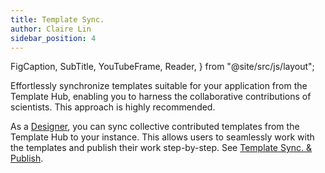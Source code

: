 ```yaml
---
title: Template Sync.
author: Claire Lin
sidebar_position: 4
---
```


  FigCaption,
  SubTitle,
  YouTubeFrame,
  Reader,
} from "@site/src/js/layout";

<SubTitle text="Synchronize the collective contributions templates from the LabIMotion Hub." />
<Reader text="Designer" />

Effortlessly synchronize templates suitable for your application from the Template Hub, enabling you to harness the collaborative contributions of scientists. This approach is highly recommended.

As a [Designer](../../../design-principles#designer-role), you can sync collective contributed templates from the Template Hub to your instance. This allows users to seamlessly work with the templates and publish their work step-by-step. See [Template Sync. & Publish](../../../template-sync-and-publish).
